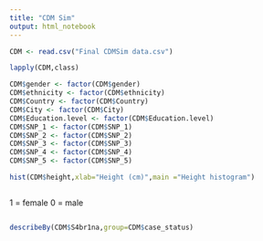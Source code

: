 ---
title: "CDM Sim"
output: html_notebook
---



```{r}
CDM <- read.csv("Final CDMSim data.csv")

```

```{r}
lapply(CDM,class)
```

```{r}
CDM$gender <- factor(CDM$gender)
CDM$ethnicity <- factor(CDM$ethnicity)
CDM$Country <- factor(CDM$Country)
CDM$City <- factor(CDM$City)
CDM$Education.level <- factor(CDM$Education.level)
CDM$SNP_1 <- factor(CDM$SNP_1)
CDM$SNP_2 <- factor(CDM$SNP_2)
CDM$SNP_3 <- factor(CDM$SNP_3)
CDM$SNP_4 <- factor(CDM$SNP_4)
CDM$SNP_5 <- factor(CDM$SNP_5)
```

```{r}
hist(CDM$height,xlab="Height (cm)",main ="Height histogram")
```
```{r}

```

1 = female
0 = male

```{r}

```

```{r}
describeBy(CDM$S4br1na,group=CDM$case_status)

```

